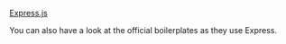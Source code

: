 
<CommunityNote />

<UseBati>[Express.js](https://expressjs.com)</UseBati>

You can also have a look at the <Link href="/new#without-vike-react-vue-solid">official boilerplates</Link> as they use Express.

